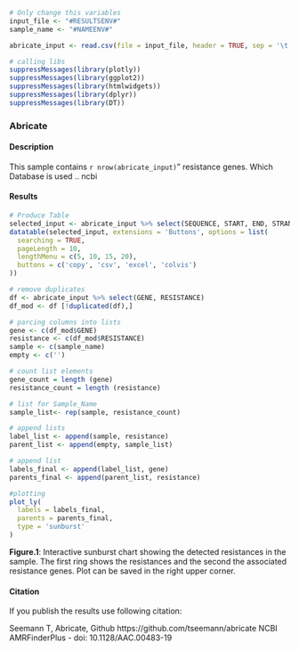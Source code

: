 <!-- Report template, please replace {TOOL}  -->

```r
# Only change this variables
input_file <- "#RESULTSENV#"
sample_name <- "#NAMEENV#"

abricate_input <- read.csv(file = input_file, header = TRUE, sep = '\t', check.names=FALSE)

# calling libs
suppressMessages(library(plotly))
suppressMessages(library(ggplot2))
suppressMessages(library(htmlwidgets))
suppressMessages(library(dplyr))
suppressMessages(library(DT))
```

### Abricate

#### Description

This sample contains `r nrow(abricate_input)`" resistance genes.
Which Database is used .. ncbi


#### Results
<!-- simple table, #RESULTSENV# will be replaced via nextflow process -->
```r
# Produce Table
selected_input <- abricate_input %>% select(SEQUENCE, START, END, STRAND, GENE, ACCESSION, PRODUCT, RESISTANCE)
datatable(selected_input, extensions = 'Buttons', options = list(
  searching = TRUE,
  pageLength = 10,
  lengthMenu = c(5, 10, 15, 20),
  buttons = c('copy', 'csv', 'excel', 'colvis')
))
```

```r



# remove duplicates
df <- abricate_input %>% select(GENE, RESISTANCE)
df_mod <- df [!duplicated(df),]

# parcing columns into lists
gene <- c(df_mod$GENE)
resistance <- c(df_mod$RESISTANCE)
sample <- c(sample_name)
empty <- c('')

# count list elements
gene_count = length (gene)
resistance_count = length (resistance)

# list for Sample_Name
sample_list<- rep(sample, resistance_count)

# append lists
label_list <- append(sample, resistance)
parent_list <- append(empty, sample_list)

# append list
labels_final <- append(label_list, gene)
parents_final <- append(parent_list, resistance)

#plotting
plot_ly(
  labels = labels_final,
  parents = parents_final,
  type = 'sunburst'
)

```
**Figure.1**: Interactive sunburst chart showing the detected resistances in the sample. The first ring shows the resistances and the second the associated resistance genes. Plot can be saved in the right upper corner.


#### Citation
If you publish the results use following citation:

Seemann T, Abricate, Github https://github.com/tseemann/abricate
NCBI AMRFinderPlus - doi: 10.1128/AAC.00483-19
